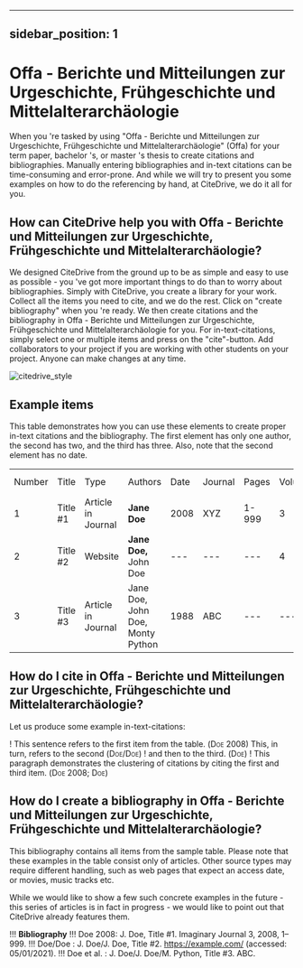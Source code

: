 
---
sidebar_position: 1
---

# Offa - Berichte und Mitteilungen zur Urgeschichte, Frühgeschichte und Mittelalterarchäologie

When you 're tasked by using "Offa - Berichte und Mitteilungen zur Urgeschichte, Frühgeschichte und Mittelalterarchäologie" (Offa) for your term paper, bachelor 's, or master 's thesis to create citations and bibliographies.
Manually entering bibliographies and in-text citations can be time-consuming and error-prone. And while we will try to present you some examples on how to do the referencing by hand, at CiteDrive, we do it all for you.

<!---
## About  Offa - Berichte und Mitteilungen zur Urgeschichte, Frühgeschichte und Mittelalterarchäologie

* Title: Offa - Berichte und Mitteilungen zur Urgeschichte, Frühgeschichte und Mittelalterarchäologie
* Short Title (Id): Offa)
* Authors: Offa - Berichte und Mitteilungen zur Urgeschichte, Frühgeschichte und Mittelalterarchäologie
* Download: Offa - Berichte und Mitteilungen zur Urgeschichte, Frühgeschichte und Mittelalterarchäologie
 --->

## How can CiteDrive help you with Offa - Berichte und Mitteilungen zur Urgeschichte, Frühgeschichte und Mittelalterarchäologie?

We designed CiteDrive from the ground up to be as simple and easy to use as possible - you 've got more important things to do than to worry about bibliographies. Simply with CiteDrive, you create a library for your work. Collect all the items you need to cite, and we do the rest. Click on "create bibliography" when you 're ready. We then create citations and the bibliography in Offa - Berichte und Mitteilungen zur Urgeschichte, Frühgeschichte und Mittelalterarchäologie for you. For in-text-citations, simply select one or multiple items and press on the "cite"-button. Add collaborators to your project if you are working with other students on your project. Anyone can make changes at any time.


![citedrive_style](images/offa--berichte-und-mitteilungen-zur-urgeschichte-fruhgeschichte-und-mittelalterarchaologie.svg "Choose Offa - Berichte und Mitteilungen zur Urgeschichte, Frühgeschichte und Mittelalterarchäologie in the CiteDrive App")


## Example items

This table demonstrates how you can use these elements to create proper in-text citations and the bibliography. The first element has only one author, the second has two, and the third has three. Also, note that the second element has no date.


<table>
  <tr>
   <td>Number
   </td>
   <td>Title
   </td>
   <td>Type
   </td>
   <td>Authors
   </td>
   <td>Date
   </td>
   <td>Journal
   </td>
   <td>Pages
   </td>
   <td>Volume
   </td>
   <td>Issue
   </td>
   <td>Access Date
   </td>
  </tr>
  <tr>
   <td>1
   </td>
   <td>Title #1
   </td>
   <td>Article in Journal
   </td>
   <td><strong>Jane Doe</strong>
   </td>
   <td>2008
   </td>
   <td>XYZ
   </td>
   <td>1-999
   </td>
   <td>3
   </td>
   <td>2
   </td>
   <td>--
   </td>
  </tr>
  <tr>
   <td>
2
   </td>
   <td>Title #2
   </td>
   <td>Website
   </td>
   <td><strong>Jane Doe, </strong>John Doe
   </td>
   <td>---
   </td>
   <td>---
   </td>
   <td>---
   </td>
   <td>4
   </td>
   <td>---
   </td>
   <td>2020-05-01
   </td>
  </tr>
  <tr>
   <td>3
   </td>
   <td>Title #3
   </td>
   <td>Article in Journal
   </td>
   <td>Jane Doe, John Doe, Monty Python
   </td>
   <td>1988
   </td>
   <td>ABC
   </td>
   <td>---
   </td>
   <td>---
   </td>
   <td>16
   </td>
   <td>---
   </td>
  </tr>
</table>



## How do I cite in  Offa - Berichte und Mitteilungen zur Urgeschichte, Frühgeschichte und Mittelalterarchäologie?

Let us produce some example in-text-citations:

! This sentence refers to the first item from the table. (<span style="font-variant:small-caps;">Doe</span> 2008) This, in turn, refers to the second (<span style="font-variant:small-caps;">Doe/Doe</span>)
! and then to the third.  (<span style="font-variant:small-caps;">Doe</span>)
! This paragraph demonstrates the clustering of citations by citing the first and third item. (<span style="font-variant:small-caps;">Doe</span> 2008; <span style="font-variant:small-caps;">Doe</span>)



## How do I create a bibliography in Offa - Berichte und Mitteilungen zur Urgeschichte, Frühgeschichte und Mittelalterarchäologie?

This bibliography contains all items from the sample table. Please note that these examples in the table consist only of articles. Other source types may require different handling, such as web pages that expect an access date, or movies, music tracks etc.

While we would like to show a few such concrete examples in the future - this series of articles is in fact in progress - we would like to point out that CiteDrive already features them.


!!! **Bibliography**
!!! Doe 2008: J. Doe, Title #1. Imaginary Journal 3, 2008, 1–999.
!!! Doe/Doe : J. Doe/J. Doe, Title #2. https://example.com/ (accessed: 05/01/2021).
!!! Doe et al. : J. Doe/J. Doe/M. Python, Title #3. ABC.


```
        
